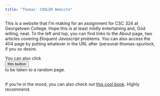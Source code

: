 ```yaml
---
title: "Thomas' COOLER Website"
---
```


This is a website that I'm making for an assignment for CSC 324 at Georgetown College. Hope this is at least mildly entertaining and, God willing, neat. To the left and top, you can find links to the About page, two articles covering *Eloquent Javascript* problems. You can also access the 404 page by putting whatever in the URL after /personal-thomas-spurlock, if you so desire.

```{=html}
You can also click  
<div id="button">
    <button id = "random" type="button" class="btn btn-primary">this button
    </button>
    <script src="js/random.js"></script>
</div> to be taken to a random page.
<br>
<br>
```

If you're in the mood, you can also check out [this cool book](https://www.newadvent.org/fathers/1201.htm){target="_blank"}. Highly recommend.
